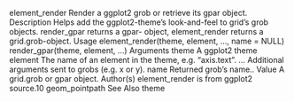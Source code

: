 element_render
Render a ggplot2 grob or retrieve its gpar object.
Description
Helps add the ggplot2-theme’s look-and-feel to grid’s grob objects. render_gpar returns a gpar-
object, element_render returns a grid.grob-object.
Usage
element_render(theme, element, ..., name = NULL)
render_gpar(theme, element, ...)
Arguments
theme A ggplot2 theme
element The name of an element in the theme, e.g. "axis.text".
... Additional arguments sent to grobs (e.g. x or y).
name Returned grob’s name..
Value
A grid.grob or gpar object.
Author(s)
element_render is from ggplot2 source.10
geom_pointpath
See Also
theme
